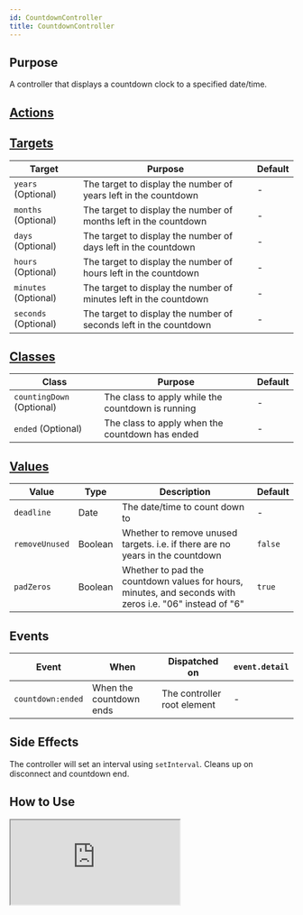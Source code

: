 ```yaml
---
id: CountdownController
title: CountdownController
---
```




## Purpose

A controller that displays a countdown clock to a specified date/time.


## [Actions](https://stimulus.hotwire.dev/reference/actions)
<NoActions/>


## [Targets](https://stimulus.hotwire.dev/reference/targets)

| Target               | Purpose                                                           | Default |
|----------------------|-------------------------------------------------------------------|---------|
| `years` (Optional)   | The target to display the number of years left in the countdown   | -       |
| `months` (Optional)  | The target to display the number of months left in the countdown  | -       |
| `days` (Optional)    | The target to display the number of days left in the countdown    | -       |
| `hours` (Optional)   | The target to display the number of hours left in the countdown   | -       |
| `minutes` (Optional) | The target to display the number of minutes left in the countdown | -       |
| `seconds` (Optional) | The target to display the number of seconds left in the countdown | -       |


## [Classes](https://stimulus.hotwire.dev/reference/classes)

| Class                     | Purpose                                           | Default |
|---------------------------|---------------------------------------------------|---------|
| `countingDown` (Optional) | The class to apply while the countdown is running | -       |
| `ended` (Optional)        | The class to apply when the countdown has ended   | -       |


## [Values](https://stimulus.hotwire.dev/reference/values)

| Value          | Type    | Description                                                                                             | Default |
|----------------|---------|---------------------------------------------------------------------------------------------------------|---------|
| `deadline`     | Date    | The date/time to count down to                                                                          | -       |
| `removeUnused` | Boolean | Whether to remove unused targets. i.e. if there are no years in the countdown                           | `false` |
| `padZeros`     | Boolean | Whether to pad the countdown values for hours, minutes, and seconds with zeros i.e. "06" instead of "6" | `true`  |

## Events

| Event             | When                    | Dispatched on               | `event.detail` |
|-------------------|-------------------------|-----------------------------|----------------|
| `countdown:ended` | When the countdown ends | The controller root element | -              |

## Side Effects

The controller will set an interval using `setInterval`. Cleans up on disconnect and countdown end.


## How to Use

<iframe
  src="https://stimulus-library.netlify.app/controllers/countdown_controller.html"
  style={{width: "100%", height: "500px", border: "0", borderRadius: "4px", overflow: "hidden"}}
  sandbox="allow-forms allow-modals allow-popups allow-presentation allow-same-origin allow-scripts"
/>

The `deadline` date can be changed at any point, during ticking or after a countdown has expired and the clock will restart with the new value.

